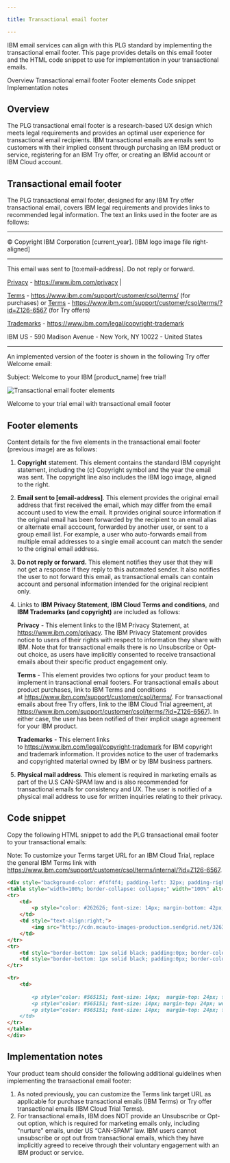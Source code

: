 ```yaml
---

title: Transactional email footer

---
```




<PageDescription>

IBM email services can align with this PLG standard by implementing the transactional email footer. This page provides details on this email footer and the HTML code snippet to use for implementation in your transactional emails.

</PageDescription>

<AnchorLinks>

<AnchorLink>Overview</AnchorLink>
<AnchorLink>Transactional email footer</AnchorLink>
<AnchorLink>Footer elements</AnchorLink>
<AnchorLink>Code snippet</AnchorLink>
<AnchorLink>Implementation notes</AnchorLink>

</AnchorLinks>


## Overview

The PLG transactional email footer is a research-based UX design which meets legal requirements and provides an optimal user 
experience for transactional email recipients. IBM transactional emails are emails sent to customers with their implied consent through 
purchasing an IBM product or service, registering for an IBM Try offer, or creating an IBMid account or IBM Cloud account.

##  Transactional email footer

The PLG transactional email footer, designed for any IBM Try offer transactional email, covers IBM legal requirements and provides links 
to recommended legal information. The text an links used in the footer are as follows: 

-------

© Copyright IBM Corporation [current_year]. [IBM logo image file right-aligned]

-------

This email was sent to [to:email-address]. Do not reply or forward.

[Privacy](https://www.ibm.com/privacy) - https://www.ibm.com/privacy | 

[Terms](https://www.ibm.com/support/customer/csol/terms/) - https://www.ibm.com/support/customer/csol/terms/ (for purchases) or [Terms](https://www.ibm.com/support/customer/csol/terms/?id=Z126-6567) - https://www.ibm.com/support/customer/csol/terms/?id=Z126-6567 (for Try offers) 

[Trademarks](https://www.ibm.com/legal/copyright-trademark) - https://www.ibm.com/legal/copyright-trademark 


IBM US - 590 Madison Avenue - New York, NY 10022 - United States

-------

An implemented version of the footer is shown in the following Try offer Welcome email:

<Row>

<Column colMd={8} colLg={8}>

Subject: Welcome to your IBM [product_name] free trial! 

![Transactional email footer elements](images/tx-emails/transactional-footer-red.png) 

Welcome to your trial email with transactional email footer

</Column>

</Row>

## Footer elements

Content details for the five elements in the transactional email footer (previous image) are as follows: 

1. **Copyright** statement. This element contains the standard IBM copyright statement, including the (c) Copyright symbol and the year 
the email was sent. The copyright line also includes the IBM logo image, aligned to the right.

2. **Email sent to [email-address]**. This element provides the original email address that first received the email, which may differ from the email account used to view the email. It provides original source information if the original email has been forwarded by the recipient to an email alias or alternate email acccount, forwarded by another user, or sent to a group email list. For example, a user who auto-forwards email from multiple email addresses to a single email account can match the sender to the original email address. 

3. **Do not reply or forward.** This element notifies they user that they will not get a response if they reply to this automated sender. It also notifies the user to not forward this email, as transactional emails can contain account and personal information intended for the original recipient only. 

4. Links to **IBM Privacy Statement**, **IBM Cloud Terms and conditions**, and **IBM Trademarks (and copyright)** are included as follows: 

    **Privacy** - This element links to the IBM Privacy Statement, at https://www.ibm.com/privacy. The IBM Privacy Statement provides notice to users of their rights with respect to information they share with IBM. Note that for transactional emails there is no Unsubscribe or Opt-out choice, as users have implicitly consented to receive transactional emails about their specific product engagement only.

    **Terms** - This element provides two options for your product team to implement in transactional email footers. For transactional emails about product purchases, link to IBM Terms and conditions at https://www.ibm.com/support/customer/csol/terms/. For transactional emails about free Try offers, link to the IBM Cloud Trial agreement, at https://www.ibm.com/support/customer/csol/terms/?id=Z126-6567). In either case, the user has been notified of their implicit usage agreement for your IBM product.

    **Trademarks** - This element links to https://www.ibm.com/legal/copyright-trademark for IBM copyright and trademark information. It provides notice to the user of trademarks and copyrighted material owned by IBM or by IBM business partners.
    
5. **Physical mail address**. This element is required in marketing emails as part of the U.S CAN-SPAM law and is also recommended for transactional emails for consistency and UX. The user is notified of a physical mail address to use for written inquiries relating to their privacy. 


## Code snippet

Copy the following HTML snippet to add the PLG transactional email footer to your transactional emails: 

Note: To customize your Terms target URL for an IBM Cloud Trial, replace the general IBM Terms link with https://www.ibm.com/support/customer/csol/terms/internal/?id=Z126-6567.


```markdown 
<div style="background-color: #f4f4f4; padding-left: 32px; padding-right:32px; padding-bottom: 32px; padding-top:24px;">
<table style="width=100%; border-collapse: collapse;" width="100%" alt="" valign="top" align="center" data-proportionally-constrained="true" data-responsive="true">
<tr>
    <td>
        <p style="color: #262626; font-size: 14px; margin-bottom: 42px; ">© Copyright IBM Corporation 2023.</p>
    </td>
    <td style="text-align:right;">
        <img src="http://cdn.mcauto-images-production.sendgrid.net/32631292384e2be3/76de5287-5d94-4f25-b82b-1524c2fb15a0/1840x752.png" style="margin-bottom: 38px" width="42px">
    </td>
</tr>
<tr> 
    <td style="border-bottom: 1px solid black; padding:0px; border-color:#c6c6c6"></td>
    <td style="border-bottom: 1px solid black; padding:0px; border-color:#c6c6c6"></td>
</tr>

<tr>
    <td>
    
        <p style="color: #565151; font-size: 14px;  margin-top: 24px; font-weight:400;">This email was sent to {{to.email}}. Do not reply or forward.</p>
        <p style="color: #565151; font-size: 14px; margin-top: 24px; word-spacing: 16px;"> <a style="color:#0f62fe; text-decoration: underline;" href="https://www.ibm.com/privacy">Privacy</a>      |      <a style="color:#0f62fe; text-decoration: underline;" href="https://www.ibm.com/support/customer/csol/terms/">Terms</a>      |      <a style="color:#0f62fe; text-decoration: underline;" href="https://www.ibm.com/legal/copyright-trademark">Trademarks</a> </p>
        <p style="color: #565151; font-size: 14px;  margin-top: 24px; font-weight:400;">IBM US - 590 Madison Ave - New York, NY 10022 - United States</p>
    </td>
</tr>
</table>
</div>
```


## Implementation notes

Your product team should consider the following additional guidelines when implementing the transactional email footer:

1. As noted previously, you can customize the Terms link target URL as applicable for purchase transactional emails (IBM Terms) or Try offer transactional emails (IBM Cloud Trial Terms). 
2. For transactional emails, IBM does NOT provide an Unsubscribe or Opt-out option, which is required for marketing emails only, including "nurture" emails, under US “CAN-SPAM” law. IBM users cannot unsubscribe or opt out from transactional emails, which they have implicitly agreed to receive through their voluntary engagement with an IBM product or service.
